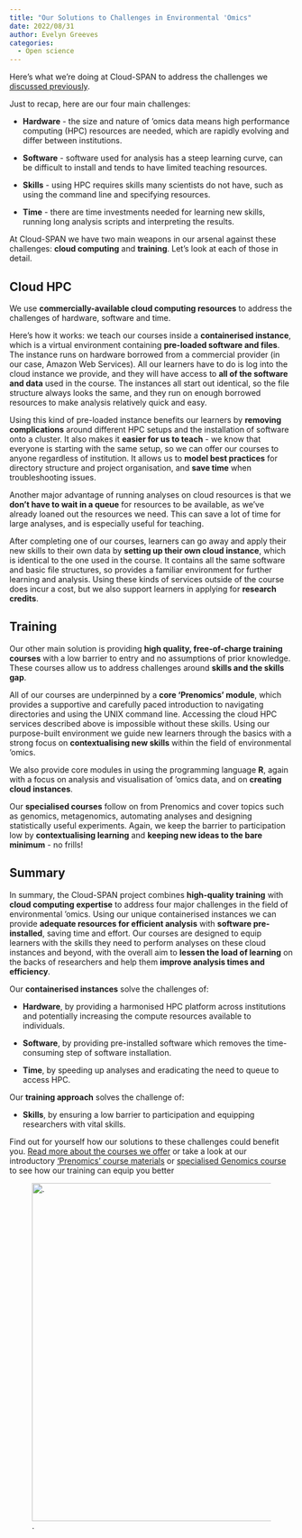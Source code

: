 ```yaml
---
title: "Our Solutions to Challenges in Environmental 'Omics"
date: 2022/08/31
author: Evelyn Greeves
categories:
  - Open science
---
```


Here’s what we’re doing at Cloud-SPAN to address the challenges we [discussed previously](https://cloudspan.peerboard.com/post/1059779486).

Just to recap, here are our four main challenges:

-   **Hardware** - the size and nature of ‘omics data means high performance computing (HPC) resources are needed, which are rapidly evolving and differ between institutions.

-   **Software** - software used for analysis has a steep learning curve, can be difficult to install and tends to have limited teaching resources.

-   **Skills** - using HPC requires skills many scientists do not have, such as using the command line and specifying resources.

-   **Time** - there are time investments needed for learning new skills, running long analysis scripts and interpreting the results.

At Cloud-SPAN we have two main weapons in our arsenal against these challenges: **cloud computing** and **training**. Let’s look at each of those in detail.

## **Cloud HPC**

We use **commercially-available cloud computing resources** to address the challenges of hardware, software and time.

Here’s how it works: we teach our courses inside a **containerised instance**, which is a virtual environment containing **pre-loaded software and files**. The instance runs on hardware borrowed from a commercial provider (in our case, Amazon Web Services). All our learners have to do is log into the cloud instance we provide, and they will have access to **all of the software and data** used in the course. The instances all start out identical, so the file structure always looks the same, and they run on enough borrowed resources to make analysis relatively quick and easy.

Using this kind of pre-loaded instance benefits our learners by **removing complications** around different HPC setups and the installation of software onto a cluster. It also makes it **easier for us to teach** - we know that everyone is starting with the same setup, so we can offer our courses to anyone regardless of institution. It allows us to **model best practices** for directory structure and project organisation, and **save time** when troubleshooting issues.

Another major advantage of running analyses on cloud resources is that we **don’t have to wait in a queue** for resources to be available, as we’ve already loaned out the resources we need. This can save a lot of time for large analyses, and is especially useful for teaching.

After completing one of our courses, learners can go away and apply their new skills to their own data by **setting up their own cloud instance**, which is identical to the one used in the course. It contains all the same software and basic file structures, so provides a familiar environment for further learning and analysis. Using these kinds of services outside of the course does incur a cost, but we also support learners in applying for **research credits**.

## **Training**

Our other main solution is providing **high quality, free-of-charge training courses** with a low barrier to entry and no assumptions of prior knowledge. These courses allow us to address challenges around **skills and the skills gap**.

All of our courses are underpinned by a **core ‘Prenomics’ module**, which provides a supportive and carefully paced introduction to navigating directories and using the UNIX command line. Accessing the cloud HPC services described above is impossible without these skills. Using our purpose-built environment we guide new learners through the basics with a strong focus on **contextualising new skills** within the field of environmental ‘omics.

We also provide core modules in using the programming language **R**, again with a focus on analysis and visualisation of ‘omics data, and on **creating cloud instances**.

Our **specialised courses** follow on from Prenomics and cover topics such as genomics, metagenomics, automating analyses and designing statistically useful experiments. Again, we keep the barrier to participation low by **contextualising learning** and **keeping new ideas to the bare minimum** - no frills! 

## **Summary**

In summary, the Cloud-SPAN project combines **high-quality training** with **cloud computing expertise** to address four major challenges in the field of environmental ‘omics. Using our unique containerised instances we can provide **adequate resources for efficient analysis** with **software pre-installed**, saving time and effort. Our courses are designed to equip learners with the skills they need to perform analyses on these cloud instances and beyond, with the overall aim to **lessen the load of learning** on the backs of researchers and help them **improve analysis times and efficiency**.

Our **containerised instances** solve the challenges of:

-   **Hardware**, by providing a harmonised HPC platform across institutions and potentially increasing the compute resources available to individuals.

-   **Software**, by providing pre-installed software which removes the time-consuming step of software installation.

-   **Time**, by speeding up analyses and eradicating the need to queue to access HPC.

Our **training approach** solves the challenge of:

-   **Skills**, by ensuring a low barrier to participation and equipping researchers with vital skills.

Find out for yourself how our solutions to these challenges could benefit you. [Read more about the courses we offer](https://cloud-span.york.ac.uk/train-with-us) or take a look at our introductory ['Prenomics' course materials](https://cloud-span.github.io/prenomics00-intro/) or [specialised Genomics course](https://cloud-span.github.io/00genomics/) to see how our training can equip you better

![.](solutions%20to%20challenges%20no%20banner.png){fig-alt="A graphic showing two icons that represent cloud computing (with a cloud) and training (with a graduation hat)" width="600"} 
